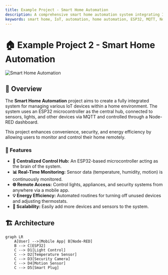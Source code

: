 ```yaml
---
title: Example Project - Smart Home Automation
description: A comprehensive smart home automation system integrating IoT devices with a centralized control hub.
keywords: smart home, IoT, automation, home automation, ESP32, MQTT, Node-RED, project
---
```



# 🏠 Example Project 2 - Smart Home Automation

<div style={{ marginTop: '20px', textAlign: 'center' }}>
  <Image
    src="/images/dog.jpg"
    alt="Smart Home Automation"
    width={600}
    height={400}
    style={{
      borderRadius: '10px',
      objectFit: 'cover',
      border: '3px solid #ccc',
    }}
  />
</div>

## 📝 Overview

The **Smart Home Automation** project aims to create a fully integrated system for managing various IoT devices within a home environment. The system uses an ESP32 microcontroller as the central hub, connected to sensors, lights, and other devices via MQTT and controlled through a Node-RED dashboard.

This project enhances convenience, security, and energy efficiency by allowing users to monitor and control their home remotely.

### 🔧 Features

- **🧠 Centralized Control Hub:** An ESP32-based microcontroller acting as the brain of the system.
- **📊 Real-Time Monitoring:** Sensor data (temperature, humidity, motion) is continuously monitored.
- **🌐 Remote Access:** Control lights, appliances, and security systems from anywhere via a mobile app.
- **💡 Energy Efficiency:** Automated routines for turning off unused devices and adjusting thermostats.
- **🔄 Scalability:** Easily add more devices and sensors to the system.

<div style={{ marginTop: '20px' }}></div>

## 🏗️ Architecture

```mermaid
graph LR
    A[User] -->|Mobile App| B[Node-RED]
    B --> C[ESP32]
    C --> D1[Light Control]
    C --> D2[Temperature Sensor]
    C --> D3[Security Camera]
    C --> D4[Motion Sensor]
    C --> D5[Smart Plug]
